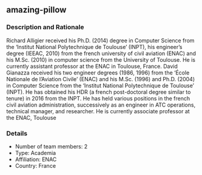## amazing-pillow

### Description and Rationale
Richard Alligier received his Ph.D. (2014) degree in Computer Science from the ‘Institut National Polytechnique de Toulouse’ (INPT), his engineer’s degree (IEEAC, 2010) from the french university of civil aviation (ENAC) and his M.Sc. (2010) in computer science from the University of Toulouse. He is currently assistant professor at the ENAC in Toulouse, France. David Gianazza received his two engineer degrees (1986, 1996) from the ‘École Nationale de l’Aviation Civile’ (ENAC) and his M.Sc. (1996) and Ph.D. (2004) in Computer Science from the ‘Institut National Polytechnique de Toulouse’ (INPT). He has obtained his HDR (a french post-doctoral degree similar to tenure) in 2016 from the INPT. He has held various positions in the french civil aviation administration, successively as an engineer in ATC operations, technical manager, and researcher. He is currently associate professor at the ENAC, Toulouse

### Details

* Number of team members: 2
* Type: Academia
* Affiliation: ENAC
* Country: France

